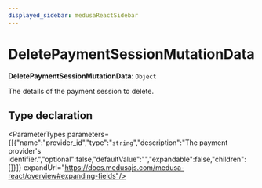 ```yaml
---
displayed_sidebar: medusaReactSidebar
---
```



# DeletePaymentSessionMutationData

 **DeletePaymentSessionMutationData**: `Object`

The details of the payment session to delete.

## Type declaration

<ParameterTypes parameters={[{"name":"provider_id","type":"`string`","description":"The payment provider's identifier.","optional":false,"defaultValue":"","expandable":false,"children":[]}]} expandUrl="https://docs.medusajs.com/medusa-react/overview#expanding-fields"/>
